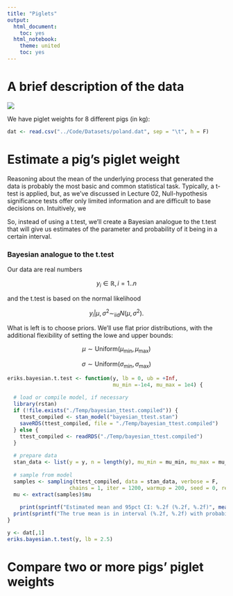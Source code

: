```yaml
---
title: "Piglets"
output: 
  html_document:
    toc: yes
  html_notebook:
    theme: united
    toc: yes
---
```

  
# A brief description of the data

![](piglets.jpg)

We have piglet weights for 8 different pigs (in kg):

```r
dat <- read.csv("../Code/Datasets/poland.dat", sep = "\t", h = F)
```

# Estimate a pig's piglet weight

Reasoning about the mean of the underlying process that generated the data is probably the most basic and common statistical task. Typically, a t-test is applied, but, as we've discussed in Lecture 02, Null-hypothesis significance tests offer only limited information and are difficult to base decisions on. Intuitively, we 

So, instead of using a t.test, we'll create a Bayesian analogue to the t.test that will give us estimates of the parameter and probability of it being in a certain interval.

### Bayesian analogue to the t.test

Our data are real numbers

$$y_i \in \mathbb{R}, i = 1..n$$

and the t.test is based on the normal likelihood

$$y_i|\mu, \sigma^2 \sim_\text{iid} N(\mu, \sigma^2).$$

What is left is to choose priors. We'll use flat prior distributions, with the additional flexibility of setting the lowe and upper bounds:

$$\mu \sim \text{Uniform}(\mu_\text{min}, \mu_\text{max})$$

$$\sigma \sim \text{Uniform}(\sigma_\text{min}, \sigma_\text{max})$$


```r
eriks.bayesian.t.test <- function(y, lb = 0, ub = +Inf, 
                                  mu_min =-1e4, mu_max = 1e4) {
  
  # load or compile model, if necessary
  library(rstan)
  if (!file.exists("./Temp/bayesian_ttest.compiled")) {
    ttest_compiled <- stan_model("bayesian_ttest.stan")
    saveRDS(ttest_compiled, file = "./Temp/bayesian_ttest.compiled")
  } else {
    ttest_compiled <- readRDS("./Temp/bayesian_ttest.compiled")  
  }
  
  # prepare data
  stan_data <- list(y = y, n = length(y), mu_min = mu_min, mu_max = mu_max)
  
  # sample from model
  samples <- sampling(ttest_compiled, data = stan_data, verbose = F,
                    chains = 1, iter = 1200, warmup = 200, seed = 0, refresh = 0)
  mu <- extract(samples)$mu
  
    print(sprintf("Estimated mean and 95pct CI: %.2f (%.2f, %.2f)", mean(mu), quantile(mu, 0.025), quantile(mu, 0.975)))
  print(sprintf("The true mean is in interval (%.2f, %.2f) with probability %.3f", lb, ub, mean(mu > lb & mu < ub)))
}

```


```r
y <- dat[,1]
eriks.bayesian.t.test(y, lb = 2.5)

```

# Compare two or more pigs' piglet weights